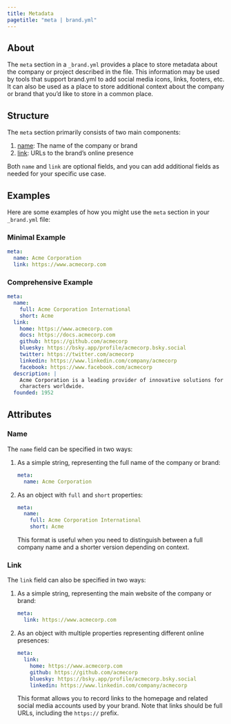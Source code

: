 ```yaml
---
title: Metadata
pagetitle: "meta | brand.yml"
---
```


## About

The `meta` section in a `_brand.yml` provides a place to store metadata about the company or project described in the file.
This information may be used by tools that support brand.yml to add social media icons, links, footers, etc.
It can also be used as a place to store additional context about the company or brand that you'd like to store in a common place.

## Structure

The `meta` section primarily consists of two main components:

1.  [name](#name): The name of the company or brand
2.  [link](#link): URLs to the brand's online presence

Both `name` and `link` are optional fields, and you can add additional fields as needed for your specific use case.

## Examples

Here are some examples of how you might use the `meta` section in your `_brand.yml` file:

### Minimal Example

``` .yaml
meta:
  name: Acme Corporation
  link: https://www.acmecorp.com
```

### Comprehensive Example

``` .yaml
meta:
  name:
    full: Acme Corporation International
    short: Acme
  link:
    home: https://www.acmecorp.com
    docs: https://docs.acmecorp.com
    github: https://github.com/acmecorp
    bluesky: https://bsky.app/profile/acmecorp.bsky.social
    twitter: https://twitter.com/acmecorp
    linkedin: https://www.linkedin.com/company/acmecorp
    facebook: https://www.facebook.com/acmecorp
  description: |
    Acme Corporation is a leading provider of innovative solutions for cartoon
    characters worldwide.
  founded: 1952
```

## Attributes

### Name {#name}

The `name` field can be specified in two ways:

1.  As a simple string, representing the full name of the company or brand:

    ``` .yaml
    meta:
      name: Acme Corporation
    ```

2.  As an object with `full` and `short` properties:

    ``` .yaml
    meta:
      name:
        full: Acme Corporation International
        short: Acme
    ```

    This format is useful when you need to distinguish between a full company name and a shorter version depending on context.

### Link {#link}

The `link` field can also be specified in two ways:

1.  As a simple string, representing the main website of the company or brand:

    ``` .yaml
    meta:
      link: https://www.acmecorp.com
    ```

2.  As an object with multiple properties representing different online presences:

    ``` .yaml
    meta:
      link:
        home: https://www.acmecorp.com
        github: https://github.com/acmecorp
        bluesky: https://bsky.app/profile/acmecorp.bsky.social
        linkedin: https://www.linkedin.com/company/acmecorp
    ```

    This format allows you to record links to the homepage and related social media accounts used by your brand.
    Note that links should be full URLs, including the `https://` prefix.
